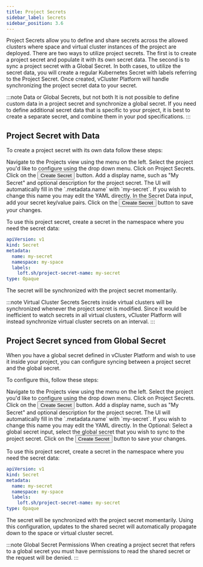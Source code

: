 ```yaml
---
title: Project Secrets
sidebar_label: Secrets
sidebar_position: 3.6
---
```



Project Secrets allow you to define and share secrets across the allowed clusters where space and virtual cluster
instances of the project are deployed. There are two ways to utilize project secrets. The first is to create a
project secret and populate it with its own secret data. The second is to sync a project secret with a Global Secret.
In both cases, to utilize the secret data, you will create a regular Kubernetes Secret with labels referring to the
Project Secret. Once created, vCluster Platform will handle synchronizing the project secret data to your secret.

:::note Data or Global Secrets, but not both
It is not possible to define custom data in a project secret and synchronize a global secret. If
you need to define additional secret data that is specific to your project, it is best to create
a separate secret, and combine them in your pod specifications.
:::

## Project Secret with Data

To create a project secret with its own data follow these steps:

<Flow id="create-project-secret">
  <Step>
    Navigate to the <NavStep>Projects</NavStep> view using the menu on the left.
  </Step>
  <Step>
    Select the project you'd like to configure using the drop down menu.
  </Step>
  <Step>
    Click on <NavStep>Project Secrets</NavStep>.
  </Step>
  <Step>
    Click on the <Button>Create Secret</Button> button.
  </Step>
  <Step>
    Add a display name, such as "My Secret" and optional description for the
    project secret. The UI will automatically fill in the `.metadata.name` with
    `my-secret`. If you wish to change this name you may edit the YAML directly.
  </Step>
  <Step>
    In the <Label>Secret Data</Label> input, add your secret key/value pairs.
  </Step>
  <Step>
    Click on the <Button>Create Secret</Button> button to save your changes.
  </Step>
</Flow>

To use this project secret, create a secret in the namespace where you need the secret data:

```yaml
apiVersion: v1
kind: Secret
metadata:
  name: my-secret
  namespace: my-space
  labels:
    loft.sh/project-secret-name: my-secret
type: Opaque
```

The secret will be synchronized with the project secret momentarily.

:::note Virtual Cluster Secrets
Secrets inside virtual clusters will be synchronized whenever the project secret is modified. Since it would be
inefficient to watch secrets in all virtual clusters, vCluster Platform will instead synchronize virtual cluster secrets on an
interval.
:::

## Project Secret synced from Global Secret

When you have a global secret defined in vCluster Platform and wish to use it inside your project, you can configure syncing
between a project secret and the global secret.

To configure this, follow these steps:

<Flow id="create-project-secret-from-shared-secret">
  <Step>
    Navigate to the <NavStep>Projects</NavStep> view using the menu on the left.
  </Step>
  <Step>
    Select the project you'd like to configure using the drop down menu.
  </Step>
  <Step>
    Click on <NavStep>Project Secrets</NavStep>.
  </Step>
  <Step>
    Click on the <Button>Create Secret</Button> button.
  </Step>
  <Step>
    Add a display name, such as "My Secret" and optional description for the
    project secret. The UI will automatically fill in the `.metadata.name` with
    `my-secret`. If you wish to change this name you may edit the YAML directly.
  </Step>
  <Step>
    In the <Label>Optional: Select a global secret</Label> input, select the
    global secret that you wish to sync to the project secret.
  </Step>
  <Step>
    Click on the <Button>Create Secret</Button> button to save your changes.
  </Step>
</Flow>

To use this project secret, create a secret in the namespace where you need the secret data:

```yaml
apiVersion: v1
kind: Secret
metadata:
  name: my-secret
  namespace: my-space
  labels:
    loft.sh/project-secret-name: my-secret
type: Opaque
```

The secret will be synchronized with the project secret momentarily. Using this configuration, updates to the shared
secret will automatically propagate down to the space or virtual cluster secret.

:::note Global Secret Permissions
When creating a project secret that refers to a global secret you must have permissions to read the shared secret or
the request will be denied.
:::
